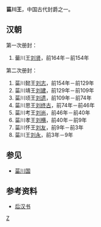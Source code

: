 '''菑川王'''，中国古代封爵之一。
==汉朝==
第一次册封：
#葘川王[[刘贤_(菑川王)|刘贤]]，前164年－前154年
第二次册封：
#菑川懿王[[刘志_(菑川王)|刘志]]，前154年－前129年
#菑川靖王[[刘建_(菑川王)|刘建]]，前129年－前109年
#菑川顷王[[刘遗_(菑川王)|刘遗]]，前109年－前74年
#菑川思王[[刘终古|刘终古]]，前74年－前46年
#菑川考王[[刘尚_(菑川王)|刘尚]]，前46年－前40年
#菑川孝王[[刘横_(菑川王)|刘横]]，前40年－前9年
#菑川怀王[[刘友_(菑川王)|刘友]]，前9年－前3年
#菑川王[[刘永_(菑川王)|刘永]]，前3年－9年

==参见==
*[[菑川国|菑川国]]

==参考资料==
*[[后汉书|后汉书]]

[[Category:汉朝诸侯王封号|Z]]
{{disambig|Cat=三字封號消歧義}}